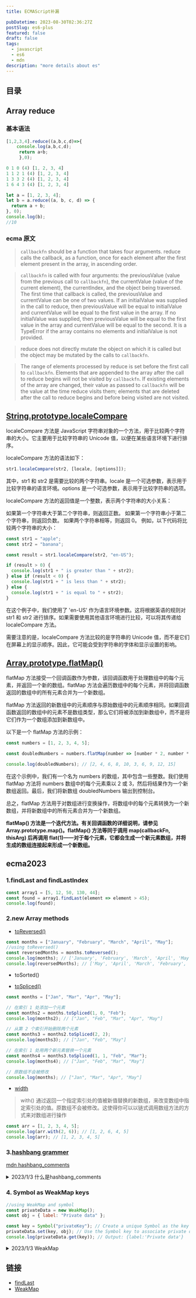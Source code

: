 ```yaml
---
title: ECMAScript补漏

pubDatetime: 2023-08-30T02:36:27Z
postSlug: es6-plus
featured: false
draft: false
tags:
  - javascript
  - es6
  - mdn
description: "more details about es"
---
```


## 目录

## Array reduce

### 基本语法

```js
[1,2,3,4].reduce((a,b,c,d)=>{
    console.log(a,b,c,d);
     return a+b;
     },0);

0 1 0 (4) [1, 2, 3, 4]
1 1 2 1 (4) [1, 2, 3, 4]
1 3 3 2 (4) [1, 2, 3, 4]
1 6 4 3 (4) [1, 2, 3, 4]
```

```js
let a = [1, 2, 3, 4];
let b = a.reduce((a, b, c, d) => {
  return a + b;
}, 0);
console.log(b);
//10
```

### ecma 原文

> `callbackfn` should be a function that takes four arguments. reduce calls the callback, as a
> function, once for each element after the first element present in the array, in ascending order.

> `callbackfn` is called with four arguments: the previousValue (value from the previous call to
> `callbackfn`), the currentValue (value of the current element), the currentIndex, and the object
> being traversed. The first time that callback is called, the previousValue and currentValue can
> be one of two values. If an initialValue was supplied in the call to reduce, then previousValue
> will be equal to initialValue and currentValue will be equal to the first value in the array. If no
> initialValue was supplied, then previousValue will be equal to the first value in the array and
> currentValue will be equal to the second. It is a TypeError if the array contains no elements
> and initialValue is not provided.

> reduce does not directly mutate the object on which it is called but the object may be mutated by the calls
> to `callbackfn`.

> The range of elements processed by reduce is set before the first call to `callbackfn`. Elements that are
> appended to the array after the call to reduce begins will not be visited by `callbackfn`. If existing elements
> of the array are changed, their value as passed to `callbackfn` will be the value at the time reduce visits
> them; elements that are deleted after the call to reduce begins and before being visited are not visited.

## [String.prototype.localeCompare](https://developer.mozilla.org/zh-CN/docs/Web/JavaScript/Reference/Global_Objects/String/localeCompare)

localeCompare 方法是 JavaScript 字符串对象的一个方法，用于比较两个字符串的大小。它主要用于比较字符串的 Unicode 值，以便在某些语言环境下进行排序。

localeCompare 方法的语法如下：

```js
str1.localeCompare(str2, [locale, [options]]);
```

其中，str1 和 str2 是需要比较的两个字符串。locale 是一个可选参数，表示用于比较字符串的语言环境。options 是一个可选参数，表示用于比较字符串的选项。

localeCompare 方法的返回值是一个整数，表示两个字符串的大小关系：

如果第一个字符串大于第二个字符串，则返回正数。
如果第一个字符串小于第二个字符串，则返回负数。
如果两个字符串相等，则返回 0。
例如，以下代码将比较两个字符串的大小：

```js
const str1 = "apple";
const str2 = "banana";

const result = str1.localeCompare(str2, "en-US");

if (result > 0) {
  console.log(str1 + " is greater than " + str2);
} else if (result < 0) {
  console.log(str1 + " is less than " + str2);
} else {
  console.log(str1 + " is equal to " + str2);
}
```

在这个例子中，我们使用了 'en-US' 作为语言环境参数。这将根据英语的规则对 str1 和 str2 进行排序。如果需要使用其他语言环境进行比较，可以将其传递给 localeCompare 方法。

需要注意的是，localeCompare 方法比较的是字符串的 Unicode 值，而不是它们在屏幕上的显示顺序。因此，它可能会受到字符串的字体和显示设置的影响。

## [Array.prototype.flatMap()](https://developer.mozilla.org/zh-CN/docs/Web/JavaScript/Reference/Global_Objects/Array/flatMap)

flatMap 方法接受一个回调函数作为参数，该回调函数用于处理数组中的每个元素，并返回一个新的数组。flatMap 方法会遍历数组中的每个元素，并将回调函数返回的数组中的所有元素合并为一个新数组。

flatMap 方法返回的新数组中的元素顺序与原始数组中的元素顺序相同。如果回调函数返回的数组中的元素不是数组类型，那么它们将被添加到新数组中，而不是将它们作为一个数组添加到新数组中。

以下是一个 flatMap 方法的示例：

```js
const numbers = [1, 2, 3, 4, 5];

const doubledNumbers = numbers.flatMap(number => [number * 2, number * 3]);

console.log(doubledNumbers); // [2, 4, 6, 8, 10, 3, 6, 9, 12, 15]
```

在这个示例中，我们有一个名为 numbers 的数组，其中包含一些整数。我们使用 flatMap 方法将 numbers 数组中的每个元素乘以 2 或 3，然后将结果作为一个新数组返回。最后，我们将新数组 doubledNumbers 输出到控制台。

总之，flatMap 方法用于对数组进行变换操作，将数组中的每个元素转换为一个新数组，并将新数组中的所有元素合并为一个新数组。

**flatMap() 方法是一个迭代方法。有关回调函数的详细说明，请参见 Array.prototype.map()。flatMap() 方法等同于调用 map(callbackFn, thisArg) 后再调用 flat(1)——对于每个元素，它都会生成一个新元素数组，并将生成的数组连接起来形成一个新数组。**

## ecma2023

### 1.findLast and findLastIndex

```js
const array1 = [5, 12, 50, 130, 44];
const found = array1.findLast(element => element > 45);
console.log(found);
```

### 2.new Array methods

- [toReversed()](https://developer.mozilla.org/zh-CN/docs/Web/JavaScript/Reference/Global_Objects/Array/toReversed)

```js
const months = ["January", "February", "March", "April", "May"];
//using toReversed()
const reversedMonths = months.toReversed();
console.log(months); // ['January', 'February', 'March', 'April', 'May']; // Original array remains unchanged
console.log(reversedMonths); // ['May', 'April', 'March', 'February', 'January'];
```

- toSorted()

- [toSpliced()](https://developer.mozilla.org/zh-CN/docs/Web/JavaScript/Reference/Global_Objects/Array/toSpliced)

```js
const months = ["Jan", "Mar", "Apr", "May"];

// 在索引 1 处添加一个元素
const months2 = months.toSpliced(1, 0, "Feb");
console.log(months2); // ["Jan", "Feb", "Mar", "Apr", "May"]

// 从第 2 个索引开始删除两个元素
const months3 = months2.toSpliced(2, 2);
console.log(months3); // ["Jan", "Feb", "May"]

// 在索引 1 处用两个新元素替换一个元素
const months4 = months3.toSpliced(1, 1, "Feb", "Mar");
console.log(months4); // ["Jan", "Feb", "Mar", "May"]

// 原数组不会被修改
console.log(months); // ["Jan", "Mar", "Apr", "May"]
```

- [width](https://developer.mozilla.org/zh-CN/docs/Web/JavaScript/Reference/Global_Objects/Array/with)

> with() 通过返回一个指定索引处的值被新值替换的新数组，来改变数组中指定索引处的值。原数组不会被修改。这使得你可以以链式调用数组方法的方式来对数组进行操作

```js
const arr = [1, 2, 3, 4, 5];
console.log(arr.with(2, 6)); // [1, 2, 6, 4, 5]
console.log(arr); // [1, 2, 3, 4, 5]
```

### 3.[hashbang grammer](https://github.com/tc39/proposal-hashbang)

[mdn hashbang_comments](https://developer.mozilla.org/en-US/docs/Web/JavaScript/Reference/Lexical_grammar#hashbang_comments)

<details>
<summary>2023/1/3 什么是hashbang_comments</summary>
<blockquote>
`hashbang`（也称为 "shebang"）在编程中指的是 `#!`，它出现在脚本文件的第一行，用于指定脚本的解释器。

在 Web 开发中，特别是在早期，`hashbang`被广泛用于指定前端框架或工具，如 JavaScript 库或框架，来处理单页面应用（SPA）的路由。当用户在浏览器中访问一个带有 `hashbang` 的 URL 时（如 `http://example.com/#!/path/to/resource`），浏览器会忽略 `#!` 之后的内容，并且只请求 `http://example.com/`。然后，JavaScript 会解析 `#!/path/to/resource` 并相应地更新页面内容，而不刷新整个页面。

例如，使用这样的 URL 可以使得 JavaScript 应用在浏览器中更加平滑地进行导航，而不需要整个页面的重新加载。

然而，随着时间的推移和 Web 标准的发展，`hashbang` 的使用逐渐减少，并被 HTML5 的`pushState`和`replaceState`方法以及新的路由管理库（如 React Router 或 Vue Router）所取代。

至于 `hashbang_comments`，这可能是一个特定的标记或指示符，但在标准的 Web 开发文献或实践中并不常见。如果你遇到了这个术语，最好参考具体的上下文或来源来了解其具体含义。

</blockquote>

</details>

### 4. Symbol as WeakMap keys

```js
//using WeakMap and symbol
const privateData = new WeakMap();
const obj = { label: "Private data" };

const key = Symbol("privateKey"); // Create a unique Symbol as the key
privateData.set(key, obj); // Use the Symbol key to associate private data
console.log(privateData.get(key)); // Output: {label:'Private data'}
```

<details>
<summary>2023/1/3 WeakMap</summary>
<blockquote>
`WeakMap` 是 JavaScript 的一个内置对象，用于存储键值对，其中键是对象，而值可以是任意类型的值。与普通的 `Map` 对象不同，`WeakMap` 的键是弱引用的，这意味着当键对象不再被引用时，它会被垃圾回收，这有助于避免内存泄漏。

以下是关于 `WeakMap` 的一些关键点：

1. **键是弱引用的**：如果一个键对象没有其他引用，那么它可能会被垃圾回收，这将导致该键值对从 `WeakMap` 中自动删除。

2. **不可迭代**：由于 `WeakMap` 的键是弱引用的，所以不能像 `Map` 那样迭代它们，也没有公开的方法或属性来获取所有键。

3. **用途**：`WeakMap` 主要用于在不干扰垃圾回收的情况下存储对象与相关数据，或者在某些情况下需要确保对象被垃圾回收的场景中。

4. **方法**：`WeakMap` 提供了 `get(key)`、`set(key, value)`、`has(key)` 和 `delete(key)` 方法，与 `Map` 的方法类似。

使用示例：

```javascript
let weakMap = new WeakMap();
let obj = {};

// 设置键值对
weakMap.set(obj, "value");

// 获取值
console.log(weakMap.get(obj)); // 输出 "value"

// 检查键是否存在
console.log(weakMap.has(obj)); // 输出 true

// 删除键值对
weakMap.delete(obj);

// 再次检查键是否存在
console.log(weakMap.has(obj)); // 输出 false
```

总之，`WeakMap` 提供了一种方式来存储对象与数据的关联，同时确保当对象不再被引用时，相关数据也可以被垃圾回收。

</blockquote>
</details>

## 链接

- [findLast](https://developer.mozilla.org/zh-CN/docs/Web/JavaScript/Reference/Global_Objects/Array/findLast)
- [WeakMap](https://developer.mozilla.org/zh-CN/docs/Web/JavaScript/Reference/Global_Objects/WeakMap)

